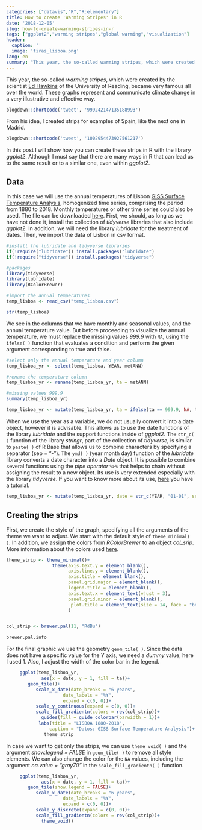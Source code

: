```yaml
---
categories: ["datavis","R","R:elementary"]
title: How to create 'Warming Stripes' in R
date: '2018-12-05'
slug: how-to-create-warming-stripes-in-r
tags: ["ggplot2","warming stripes","global warming","visualization"]
header:
  caption: ''
  image: 'tiras_lisboa.png'
lang: en
summary: "This year, the so-called warming stripes, which were created by the scientist Ed Hawkins of the University of Reading, became very famous all over the world. These graphs represent and communicate climate change in a very illustrative and effective way."
---
```


This year, the so-called *warming stripes*, which were created by the scientist [Ed Hawkins](https://twitter.com/ed_hawkins?lang=es) of the University of Reading, became very famous all over the world. These graphs represent and communicate climate change in a very illustrative and effective way.

```r
blogdown::shortcode('tweet', '999242147135188993')
```

From his idea, I created strips for examples of Spain, like the next one in Madrid.

```r
blogdown::shortcode('tweet', '1002954473927561217')
```

In this post I will show how you can create these strips in R with the library *ggplot2*. Although I must say that there are many ways in R that can lead us to the same result or to a similar one, even within *ggplot2*.

## Data

In this case we will use the annual temperatures of Lisbon
[GISS Surface Temperature Analysis](https://data.giss.nasa.gov/gistemp/stdata/), homogenized time series, comprising the period from 1880 to 2018. Monthly temperatures or other time series could also be used. The file can be downloaded [here](/files/temp_lisboa.csv). First, we should, as long as we have not done it, install the collection of *tidyverse* libraries that also include *ggplot2*. In addition, we will need the library *lubridate* for the treatment of dates. Then, we import the data of Lisbon in csv format.

```r
#install the lubridate and tidyverse libraries
if(!require("lubridate")) install.packages("lubridate")
if(!require("tidyverse")) install.packages("tidyverse")

#packages
library(tidyverse)
library(lubridate)
library(RColorBrewer)

#import the annual temperatures
temp_lisboa <- read_csv("temp_lisboa.csv")

str(temp_lisboa)

```

We see in the columns that we have monthly and seasonal values, and the annual temperature value. But before proceeding to visualize the annual temperature, we must replace the missing values *999.9* with ``NA``, using the ``ifelse( )`` function that evaluates a condition and perform the given argument corresponding to true and false.

```r
#select only the annual temperature and year column
temp_lisboa_yr <- select(temp_lisboa, YEAR, metANN)

#rename the temperature column
temp_lisboa_yr <- rename(temp_lisboa_yr, ta = metANN)

#missing values 999.9
summary(temp_lisboa_yr) 

temp_lisboa_yr <- mutate(temp_lisboa_yr, ta = ifelse(ta == 999.9, NA, ta))

```


When we use the year as a variable, we do not usually convert it into a date object, however it is advisable. This allows us to use the date functions of the library *lubridate* and the support functions inside of *ggplot2*. The ``str_c( )`` function of the library *stringr*, part of the collection of *tidyverse*, is similar to ``paste( )`` of R Base that allows us to combine characters by specifying a separator (sep = "-"). The ``ymd( )`` (year month day) function of the *lubridate* library converts a date character into a *Date* object. It is possible to combine several functions
using the *pipe operator* ``%>%`` that helps to chain without assigning the result to a new object. Its use is very extended especially with the library *tidyverse*. If you want to know more about its use, [here](https://www.datacamp.com/community/tutorials/pipe-r-tutorial) you have a tutorial.

```r

temp_lisboa_yr <- mutate(temp_lisboa_yr, date = str_c(YEAR, "01-01", sep = "-") %>% ymd())

```

## Creating the strips

First, we create the style of the graph, specifying all the arguments of the theme we want to adjust. We start with the default style of ``theme_minimal( )``. In addition, we assign
the colors from *RColorBrewer* to an object *col_srip*. More information about the colors used [here](http://colorbrewer2.org).

```r

theme_strip <- theme_minimal()+
                 theme(axis.text.y = element_blank(),
                       axis.line.y = element_blank(),
                       axis.title = element_blank(),
                       panel.grid.major = element_blank(),
                       legend.title = element_blank(),
                       axis.text.x = element_text(vjust = 3),
                       panel.grid.minor = element_blank(),
                        plot.title = element_text(size = 14, face = "bold")
                       )


col_strip <- brewer.pal(11, "RdBu")

brewer.pal.info

```

For the final graphic we use the geometry ``geom_tile( )``. Since the data does not have a specific value for the Y axis, we need a *dummy* value, here I used 1. Also, I adjust the width of the color bar in the legend.

```r

     ggplot(temp_lisboa_yr,
             aes(x = date, y = 1, fill = ta))+
        geom_tile()+
           scale_x_date(date_breaks = "6 years",
                     date_labels = "%Y",
                     expand = c(0, 0))+
           scale_y_continuous(expand = c(0, 0))+
           scale_fill_gradientn(colors = rev(col_strip))+
             guides(fill = guide_colorbar(barwidth = 1))+
            labs(title = "LISBOA 1880-2018",
                caption = "Datos: GISS Surface Temperature Analysis")+
              theme_strip

```

In case we want to get only the strips, we can use ``theme_void( )`` and the argument *show.legend = FALSE* in ``geom_tile( )`` to remove all style elements. We can also change the color for the ``NA`` values, including the argument *na.value = "gray70"* in the ``scale_fill_gradientn( )`` function.

```r

     ggplot(temp_lisboa_yr,
             aes(x = date, y = 1, fill = ta))+
        geom_tile(show.legend = FALSE)+
           scale_x_date(date_breaks = "6 years",
                     date_labels = "%Y",
                     expand = c(0, 0))+
           scale_y_discrete(expand = c(0, 0))+
           scale_fill_gradientn(colors = rev(col_strip))+
             theme_void()

```
